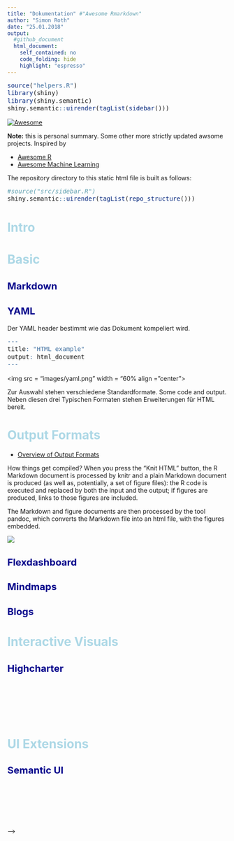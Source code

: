 ```yaml
---
title: "Dokumentation" #"Awesome Rmarkdown"
author: "Simon Roth"
date: "25.01.2018"
output: 
  #github_document
  html_document:
    self_contained: no
    code_folding: hide
    highlight: "espresso"
---
```


<!-- <style> -->
<!-- body .main-container { -->
<!--     max-width: 50%; -->
<!-- } -->
<!-- </style> -->

<style type="text/css">
body .main-container {
    max-width: 50%;
}
body{ /* Normal  */
      font-size: 14px;
  }
td {  /* Table  */
  font-size: 8px;
}
h1.title {
  font-size: 28px;
  color: DarkRed;
}
h1 { /* Header 1 */
  font-size: 28px;
  color: LightBlue;
}
h2 { /* Header 2 */
    font-size: 22px;
  color: DarkBlue;
}
h3 { /* Header 3 */
  font-size: 18px;
  font-family: "Times New Roman", Times, serif;
  color: DarkBlue;
}
code.r{ /* Code block */
    font-size: 14px;
}
pre { /* Code block - determines code spacing between lines */
    font-size: 14px;
    background: #262525;
}
<!-- pre code.bash { -->
<!--   background: lightyellow; -->
<!-- } -->
</style>



```r
source("helpers.R")
library(shiny)
library(shiny.semantic)
shiny.semantic::uirender(tagList(sidebar()))
```

[![Awesome](https://cdn.rawgit.com/sindresorhus/awesome/d7305f38d29fed78fa85652e3a63e154dd8e8829/media/badge.svg)](https://github.com/sindresorhus/awesome)

**Note:** this is personal summary. Some other more strictly updated awsome projects. Inspired by

* [Awesome R](https://awesome-r.com/) 
* [Awesome Machine Learning](https://github.com/josephmisiti/awesome-machine-learning) 


The repository directory to this static html file is built as follows:

```r
#source("src/sidebar.R")
shiny.semantic::uirender(tagList(repo_structure()))
```


# Intro

# Basic

## Markdown

## YAML

Der YAML header bestimmt wie das Dokument kompeliert wird. 

```r
---
title: "HTML example"
output: html_document
---
```

<img src = "images/yaml.png" width = "60% align = "center">

Zur Auswahl stehen verschiedene Standardformate. Some code and output. Neben diesen drei Typischen Formaten stehen Erweiterungen für HTML bereit.


# Output Formats

* [Overview of Output Formats](http://rmarkdown.rstudio.com/formats.html)

How things get compiled? When you press the “Knit HTML” button, the R Markdown document is processed by knitr and a plain Markdown document is produced (as well as, potentially, a set of figure files): the R code is executed and replaced by both the input and the output; if figures are produced, links to those figures are included.

The Markdown and figure documents are then processed by the tool pandoc, which converts the Markdown file into an html file, with the figures embedded.

![](images/rmd_outputs.png)

## Flexdashboard

## Mindmaps

## Blogs


# Interactive Visuals

## Highcharter
<br>
<br>
<br>
<br>
<br>

# UI Extensions

## Semantic UI
<br>
<br>
<br>
<br>
<br>

<!-- <!--- tabset ---> -->
<!-- ## Sales Report {.tabset} -->
<!-- ### By Product -->

<!-- (tab content) -->

<!-- ### By Region -->

<!-- (tab content) -->

